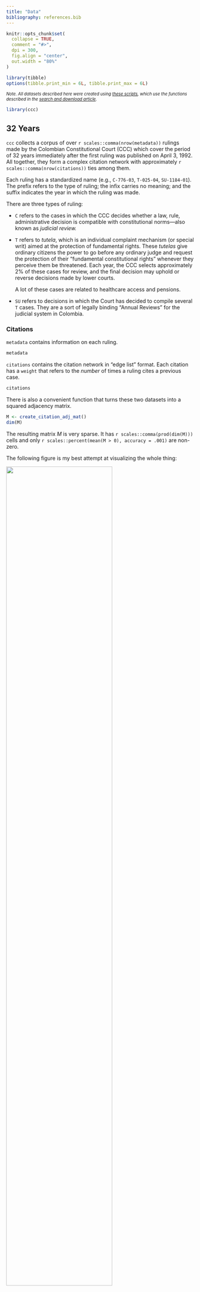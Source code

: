 ```yaml
---
title: "Data"
bibliography: references.bib
---
```


```r
knitr::opts_chunk$set(
  collapse = TRUE,
  comment = "#>",
  dpi = 300,
  fig.align = "center",
  out.width = "80%"
)

library(tibble)
options(tibble.print_min = 6L, tibble.print_max = 6L)
```

::: {style="font-size: 0.8em;"}
*Note. All datasets described here were created using [these scripts](https://github.com/acastroaraujo/ccc/tree/master/data-raw), which use the functions described in the [search and download article](https://acastroaraujo.github.io/ccc/articles/search.html).*
:::

```r
library(ccc)
```

## 32 Years

`ccc` collects a corpus of over `r scales::comma(nrow(metadata))` rulings made by the Colombian Constitutional Court (CCC) which cover the period of 32 years immediately after the first ruling was published on April 3, 1992. All together, they form a complex citation network with approximately `r scales::comma(nrow(citations))` ties among them.

Each ruling has a standardized name (e.g., `C-776-03`, `T-025-04`, `SU-1184-01`). The prefix refers to the type of ruling; the infix carries no meaning; and the suffix indicates the year in which the ruling was made.

There are three types of ruling:

-   `C` refers to the cases in which the CCC decides whether a law, rule, administrative decision is compatible with constitutional norms—also known as *judicial review.*

-   `T` refers to *tutela*, which is an individual complaint mechanism (or special writ) aimed at the protection of fundamental rights. These *tutelas* give ordinary citizens the power to go before any ordinary judge and request the protection of their "fundamental constitutional rights" whenever they perceive them be threatened. Each year, the CCC selects approximately 2% of these cases for review, and the final decision may uphold or reverse decisions made by lower courts.

    A lot of these cases are related to healthcare access and pensions.

-   `SU` refers to decisions in which the Court has decided to compile several `T` cases. They are a sort of legally binding "Annual Reviews" for the judicial system in Colombia.

### Citations

`metadata` contains information on each ruling.

```r
metadata
```

`citations` contains the citation network in "edge list" format. Each citation has a `weight` that refers to the *number* of times a ruling cites a previous case.

```r
citations
```

There is also a convenient function that turns these two datasets into a squared adjacency matrix.

```r
M <- create_citation_adj_mat()
dim(M)
```

The resulting matrix $M$ is very sparse. It has `r scales::comma(prod(dim(M)))` cells and only `r scales::percent(mean(M > 0), accuracy = .001)` are non-zero.

The following figure is my best attempt at visualizing the whole thing:

![](figures/adj_mat_viz.png){width="75%"}

*Note. If we were to observe an empty column, it would mean that none of the rulings created during that particular time period where cited in future rulings (i.e., rulings that failed to become precedent). If we were to observe an empty row, it would mean that none of the rulings created during that particular time period cited previous rulings. Both of these scenarios are entirely hypothetical.*

### Time Traveling

A citation network $\mathbf M$ is always **directed, asymmetric**, and **acyclic**---i.e., it points backwards in time.

Let's assume that $\mathbf M$ is lower triangular, meaning that all elements above the main diagonal are zero. This happens when the documents are arranged from first to last, the rows represent source documents, and the columns represent target documents. The main diagonal is also zero because we won't allow any document to cite itself.

*Note. The direction of the citation can be considered backwards in time (i.e., documents citing past documents) or forwards in time (i.e., knowledge flowing from documents to future documents). Here I use a backward-looking convention. In acyclic temporal graphs of this sort, the in-degree of the earliest node is always zero and the out-degree of the newest node is also always zero.*

However, the CCC matrix is *not* lower triangular. Some documents cite each other in a way that creates the illusion of time travel because the court has been writing them simultaneously. In some (very few) cases a ruling will cite another one that will be published a couple months later.

Other rulings have been modified many years later for privacy concerns—e.g., `T-1003-99`. In such cases the CCC has modified the original to text to ensure that the names of the parties involved are rendered anonymous.

These sorts of modifications are usually prefaced by a small editorial note at the beginning of the document.

```r
url <- "https://www.corteconstitucional.gov.co/relatoria/1999/T-1003-99.htm"
txt <- ccc_txt(url)

txt |> 
  stringr::str_trunc(width = 300) |> 
  stringr::str_squish() |> 
  stringr::str_wrap() |> 
  cat()
```

This document is also accompanied by a small text—labeled *Auto 397/19***—**which contains citations to future rulings that deal with the issue of anonymity in public documents. There are more examples of this kind of time travel in the CCC dataset.

Thus, the upper triangular section of the $\mathbf M$ matrix for the Colombian Constitutional Court has various non-zero entries.

```r
sum(M[upper.tri(M)] > 0L)
```

### Text Features

::: {style="font-size: 0.8em;"}
*See @denny2018 for an in-depth discussion of various pre-processing steps (e.g., removal of stop words, lemmatization, lowercasing).*
:::

The `docterms` dataset contains a data frame with document identifiers (`id`) and word counts (`lemma` and `n`). It has `r scales::comma(nrow(docterms))` rows.

```r
docterms
```

This dataset contains `r scales::comma(length(unique(docterms$id)))` unique documents with a vocabulary size of `r scales::comma(length(levels(docterms$lemma)))`.

The `create_dtm()` function creates a sparse document-term matrix from the information contained in `docterms`.

```r
A <- create_dtm()
dim(A)
```

Close to 91% of the cells in this matrix are empty, which is why we call it a "sparse matrix."

```r
mean(A == 0L)
```

Here is a random subset of $\mathbf{A}$:

```r
set.seed(1111)
i <- sample(1:nrow(A), 10)
j <- sample(1:ncol(A), 5)
A[i, j]
```

*Note. I am still unsatisfied with the Spanish lemmatization provided by spaCy, so this will probably change in the future if I figure out a better way.*

### Centrality

```r

## General Purpose

library(ggplot2)
library(tidyr)
library(dplyr)

theme_set(
  theme_light(base_family = "Crimson Text") + 
  theme(strip.background = element_rect(fill = "#4C4C4C"))
)

## Networks

library(igraph)
```

#### Citations Across Time

The following Figure shows average in-degree (citations) and out-degree (references) made in each ruling across the years. Note that, on average, the decisions written during 1992 tend to be significantly more cited that the ones written in other years, giving them some sort of "first-movers advantage" over the others---i.e., the most innovative thing of any kind is the first of its kind.

```r
metadata |> 
  pivot_longer(c(indegree, outdegree), names_to = "dtype", values_to = "degree") |> 
  mutate(dtype = case_when(
    dtype == "indegree" ~ "Average Inward Citations (in-degree)",
    dtype == "outdegree" ~ "Average Outward Citations (out-degree)"
  )) |> 
  ggplot(aes(year, degree)) + 
  stat_summary(
    fun.data = \(x) mean_cl_boot(x, conf.int = 0.95), size = 1/3,
    shape = 21, fill = "white", stroke = 1/2
  ) + 
  facet_grid(~dtype, scales = "free_y") + 
  scale_x_continuous(labels = seq(1992, 2024, 4), breaks = seq(1992, 2024, 4)) +
  labs(y = NULL, x = NULL) +
  theme(strip.text.y = element_text(angle = 0))
```

@fowler2008 interpret the panel on the right as evidence that the legal norm of *stare decisis* is becoming stronger, but that's definitely wishful thinking. @leskovec2007 show that that out-degree tends to grow over time in many different kinds of networks.

The following Figure disaggregates both kinds of citation by *type of ruling.*

```r
metadata |> 
  pivot_longer(c(indegree, outdegree), names_to = "dtype", values_to = "degree") |> 
  mutate(dtype = case_when(
    dtype == "indegree" ~ "Average Inward Citations (in-degree)",
    dtype == "outdegree" ~ "Average Outward Citations (out-degree)"
  )) |> 
  ggplot(aes(year, degree)) + 
  stat_summary(
    fun.data = \(x) mean_cl_boot(x, conf.int = 0.68), fatten = 1/2,
    shape = 21, fill = "white", size = 1/10
  ) + 
  facet_grid(type ~ dtype) + 
  scale_x_continuous(labels = seq(1992, 2024, 4), breaks = seq(1992, 2024, 4)) +
  labs(y = NULL, x = NULL) +
  theme(strip.text.y = element_text(angle = 0))
```

#### Hubs and Authorities

Instead focusing on in-degree or out-degree, we can follow @fowler2008 in calculating more sophisticated measures of centrality.

The key insight is that we can transform the original (unweighted) citation matrix in two different ways:

-   A **co-citation** matrix in which any two rulings are connected by the total number of other rulings that cite both. The `cocitation()` function in `igraph` makes the following calculation:

    $$
    \mathbf C = \mathbf{M}^\top \mathbf{M}
    $$

-   A **bibliographic coupling**, in which any two rulings are connected by the number of common references. The `bibcoupling()` function in `igraph` makes the following calculation:

    $$
    \mathbf{B} = \mathbf{MM}^\top
    $$

Here, the diagonal elements of $\mathbf{C}$ correspond to the in-degree for each ruling (or the row sums of $\mathbf{M}$); whereas the diagonal elements of $\mathbf{B}$ correspond to the out-degree for each ruling (or the column sums of $\mathbf{M}$).

Following @kleinberg1999, @fowler2008 calculate *authority* and *score* hubs for each ruling. These are the first eigenvectors of $\mathbf{C}$ and $\mathbf{B}$ respectively. Ronald Breiger once noted that *"several stories might be, and are, told about eigenvectors. They are the low-dimensional scaffolds that support higher-dimensional structures."* In social networks, eigenvectors are interpreted as a measure of "centrality" which roughly translates to the extent to which a node well-connected to other well-connected nodes.

In this case, the story is supposed to go something like this:

> The authority score of a case depends on the number of times it is cited and the quality of the cases that cite it. Symmetrically, the hub score of a case depends on the number of cases it cites and the quality of the cases cited. Thus, authority scores indicate the degree to which a case is thought to be important for resolving other important issues that come before the Court, while hub scores indicate the degree to which a case is well-grounded in previous important rulings.
>
> @fowler2008 [pp. 17]

Calculating these scores is pretty straightforward using the `igraph` package:

```r
net <- igraph::graph_from_data_frame(
  ## we will use the unweighted edge list
  d = citations |> select(!weight), 
  directed = TRUE, 
  vertices = metadata |> select(id, type, date, year, indegree, outdegree)
)

out <- igraph::hits_scores(net, scale = FALSE)
V(net)$authority <- out$authority
V(net)$hub <- out$hub
```

Measurements of authority are correlated with in-degree measurements, but they're not the same thing.

```r
igraph::as_data_frame(net, what = "vertices") |> 
  mutate(top = ifelse(rank(-authority) %in% 1:15, name, "")) |> 
  ggplot(aes(indegree, authority, color = type)) + 
  geom_point(alpha = 1/5) + 
  ggrepel::geom_text_repel(aes(label = top), size = 2.5, family = "Avenir", max.overlaps = 50) + 
  scale_x_log10() 
```

*Note. Given the large number of `T` cases, it makes sense that the most "central" C rulings define what a tutela is (`C-543-92`) and further clarify the circumstances under which a tutela can be presented against decisions made by lower courts (C-590-05).*

The same goes for "hub" and "out-degree" measurements.

```r
igraph::as_data_frame(net, what = "vertices") |> 
  mutate(top = if_else(rank(-hub) %in% 1:15, name, NA_character_)) |> 
  ggplot(aes(outdegree, hub, color = type)) + 
  geom_point(alpha = 1/5) + 
  ggrepel::geom_text_repel(aes(label = top), size = 2.5, family = "Avenir", max.overlaps = 50) + 
  scale_x_log10()
```

*Note. It makes sense that SU rulings are heavily represented as "hubs."*

Finally, note that authority and hub scores are somewhat related to each other; however, by definition, the very first rulings can never be hubs and the very last rulings can never be authorities. Hence we see three clusters.

```r

igraph::as_data_frame(net, what = "vertices") |> 
  ggplot(aes(authority, hub, color = date)) + 
  geom_point(alpha = 1/5, size = 1/3) +
  scale_x_log10() + scale_y_log10() + scale_color_viridis_c(trans = "date")
```

### Length of Documents

Along with the increase in citations over time, an important feature of how the CCC rulings have evolved over time concerns the length of each document.

There is a variable called `word_count` in the `metadata` dataset which allows us to see changes over time.

```r
metadata |> 
  ggplot(aes(year, word_count)) + 
  stat_summary(
    fun.data = \(x) mean_cl_boot(x, conf.int = 0.95), size = 1/3,
    shape = 21, fill = "white", stroke = 1/2
  ) +
  scale_x_continuous(labels = seq(1992, 2024, 4), breaks = seq(1992, 2024, 4)) +
  labs(y = "n", x = NULL, title = "Average Number of Words in Each Ruling Per Year") 
```

## Other Cases

**Gender**

`gender_cases` contains cases related to gender equality across a variety of topics, collected by domain experts [here](https://www.corteconstitucional.gov.co/relatoria/equidaddegenero.php).

```r
gender_cases
```

**Transitional Justice**

`The jctt_*` datasets contain cases from the "[Justicia Constitucional en Tiempos de Transición](http://justiciatransicional.uniandes.edu.co/web/)" project, collected by researchers affiliated with Universidad de Los Andes.

```r
jctt_cases
```

## References

